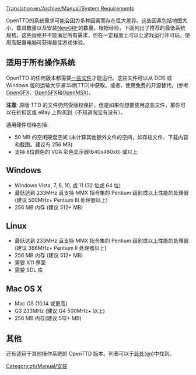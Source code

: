 [[Translation:en/Archive/Manual/System Requirements]]

[[Category:zh/Manual/安装]]

OpenTTD的系统需求可能会因为多种因素而存在巨大差异。这些因素包括地图大小、载具数量以及安装[[zh/Manual/NewGRF|NewGRF]]的数量。根据经验，下面列出了推荐的最低系统规格。这些规格并不能满足所有需求，但在一定程度上可以让游戏运行并可玩。使用高配置电脑可获得最佳游戏体验。

==适用于所有操作系统==

OpenTTD 的任何版本都需要[[zh/Archive/Manual/安装常见问题|一些文件]]才能运行。这些文件可以从 DOS 或 Windows 版的运输大亨''豪华版''(TTD)中获取。或者，使用免费的开源替代，(参考[[en/Archive/Community/OpenGFX Readme|OpenGFX]]、[[en/Archive/Community/Sound Effects Replacement|OpenSFX]]和[[en/Archive/Community/OpenMSX|OpenMSX]])。

'''注意''': 原版 TTD 的文件仍然受版权保护，但是如果你想要使用这些文件，那你可以在折扣区或 eBay 上购买到（不知道淘宝有没有）。

通用硬件规格包括:
*50 MB 的空闲硬盘空间 (未计算其他额外文件的空间，如存档文件、下载内容和截图。建议有 256 MB)
*支持 8位颜色的 VGA 彩色显示器(640x480x8) 或以上

==Windows== 

* Windows Vista, 7, 8, 10, 或 11 (32 位或 64 位)
* 最低达到 233MHz 且支持 MMX 指令集的 Pentium 级别或以上性能的处理器(建议 500MHz+ Pentium III 处理器以上)
* 256 MB 内存 (建议 512+ MB)

==Linux== 
* 最低达到 233MHz 且支持 MMX 指令集的 Pentium 级别或以上性能的处理器 (建议 366MHz+ Pentium II 处理器以上)
* 256 MB 内存 (建议 512+ MB)
* 需要 X11 界面
* 需要 SDL 库

==Mac OS X==

* Mac OS (10.14 或更高)
* G3 233MHz (建议 G4 500MHz+ 以上)
* 256 MB 内存(建议 512+ MB)

==其他==

还有适用于其他操作系统的 OpenTTD 版本。列表可以于[[en/Archive/Compilation and Ports/Operating system|此处(en)]]中找到。
